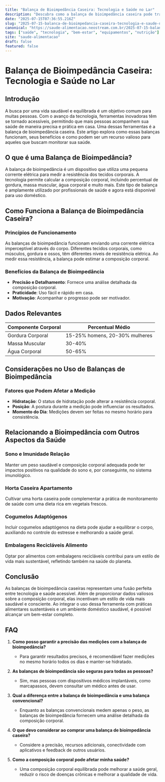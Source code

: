 ```yaml
---
title: "Balança de Bioimpedância Caseira: Tecnologia e Saúde no Lar"
description: "Descubra como a balança de bioimpedância caseira pode transformar seu monitoramento de saúde com precisão e praticidade."
date: "2025-07-15T07:36:55.216Z"
slug: "2025-07-15-balanca-de-bioimpedancia-caseira-tecnologia-e-saude-no-lar"
canonical: "https://saude-alimentacao.neostream.com.br/2025-07-15-balanca-de-bioimpedancia-caseira-tecnologia-e-saude-no-lar"
tags: ["saúde", "tecnologia", "bem-estar", "equipamentos", "nutrição"]
site: "saude-alimentacao"
draft: false
featured: false
---
```


# Balança de Bioimpedância Caseira: Tecnologia e Saúde no Lar

## Introdução

A busca por uma vida saudável e equilibrada é um objetivo comum para muitas pessoas. Com o avanço da tecnologia, ferramentas inovadoras têm se tornado acessíveis, permitindo que mais pessoas acompanhem sua saúde de maneira precisa e prática em casa. Uma dessas ferramentas é a balança de bioimpedância caseira. Este artigo explora como essas balanças funcionam, seus benefícios e como podem ser um recurso valioso para aqueles que buscam monitorar sua saúde. 

## O que é uma Balança de Bioimpedância?

A balança de bioimpedância é um dispositivo que utiliza uma pequena corrente elétrica para medir a resistência dos tecidos corporais. A tecnologia permite calcular a composição corporal, incluindo percentual de gordura, massa muscular, água corporal e muito mais. Este tipo de balança é amplamente utilizado por profissionais de saúde e agora está disponível para uso doméstico. 

## Como Funciona a Balança de Bioimpedância Caseira?

### Princípios de Funcionamento

As balanças de bioimpedância funcionam enviando uma corrente elétrica imperceptível através do corpo. Diferentes tecidos corporais, como músculos, gordura e ossos, têm diferentes níveis de resistência elétrica. Ao medir essa resistência, a balança pode estimar a composição corporal.

### Benefícios da Balança de Bioimpedância

- **Precisão e Detalhamento**: Fornece uma análise detalhada da composição corporal.
- **Praticidade**: Uso fácil e rápido em casa.
- **Motivação**: Acompanhar o progresso pode ser motivador.

## Dados Relevantes

| Componente Corporal | Percentual Médio |
|---------------------|------------------|
| Gordura Corporal    | 15-25% homens, 20-30% mulheres |
| Massa Muscular      | 30-40%           |
| Água Corporal       | 50-65%           |

## Considerações no Uso de Balanças de Bioimpedância

### Fatores que Podem Afetar a Medição

- **Hidratação**: O status de hidratação pode alterar a resistência corporal.
- **Posição**: A postura durante a medição pode influenciar os resultados.
- **Momento do Dia**: Medições devem ser feitas no mesmo horário para consistência.

## Relacionando a Bioimpedância com Outros Aspectos da Saúde

### Sono e Imunidade Relação

Manter um peso saudável e composição corporal adequada pode ter impactos positivos na qualidade do sono e, por conseguinte, no sistema imunológico.

### Horta Caseira Apartamento

Cultivar uma horta caseira pode complementar a prática de monitoramento de saúde com uma dieta rica em vegetais frescos.

### Cogumelos Adaptógenos

Incluir cogumelos adaptógenos na dieta pode ajudar a equilibrar o corpo, auxiliando no controle do estresse e melhorando a saúde geral.

### Embalagens Recicláveis Alimento

Optar por alimentos com embalagens recicláveis contribui para um estilo de vida mais sustentável, refletindo também na saúde do planeta.

## Conclusão

As balanças de bioimpedância caseiras representam uma fusão perfeita entre tecnologia e saúde acessível. Além de proporcionar dados valiosos sobre a composição corporal, elas incentivam um estilo de vida mais saudável e consciente. Ao integrar o uso dessa ferramenta com práticas alimentares sustentáveis e um ambiente doméstico saudável, é possível alcançar um bem-estar completo.

## FAQ

1. **Como posso garantir a precisão das medições com a balança de bioimpedância?**
   - Para garantir resultados precisos, é recomendável fazer medições no mesmo horário todos os dias e manter-se hidratado.

2. **As balanças de bioimpedância são seguras para todas as pessoas?**
   - Sim, mas pessoas com dispositivos médicos implantáveis, como marcapassos, devem consultar um médico antes de usar.

3. **Qual a diferença entre a balança de bioimpedância e uma balança convencional?**
   - Enquanto as balanças convencionais medem apenas o peso, as balanças de bioimpedância fornecem uma análise detalhada da composição corporal.

4. **O que devo considerar ao comprar uma balança de bioimpedância caseira?**
   - Considere a precisão, recursos adicionais, conectividade com aplicativos e feedback de outros usuários.

5. **Como a composição corporal pode afetar minha saúde?**
   - Uma composição corporal equilibrada pode melhorar a saúde geral, reduzir o risco de doenças crônicas e melhorar a qualidade de vida.